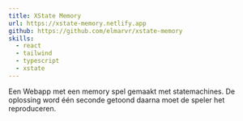 ```yaml
---
title: XState Memory
url: https://xstate-memory.netlify.app
github: https://github.com/elmarvr/xstate-memory
skills:
  - react
  - tailwind
  - typescript
  - xstate
---
```


Een Webapp met een memory spel gemaakt met statemachines. De oplossing word één seconde getoond daarna moet de speler het reproduceren.
